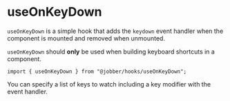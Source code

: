 
# useOnKeyDown

`useOnKeyDown` is a simple hook that adds the `keydown` event handler when the
component is mounted and removed when unmounted.

`useOnKeyDown` should **only** be used when building keyboard shortcuts in a
component.

```tsx
import { useOnKeyDown } from "@jobber/hooks/useOnKeyDown";
```

You can specify a list of keys to watch including a key modifier with the event
handler.

<Canvas>
  <UseOnKeyDown />
</Canvas>
